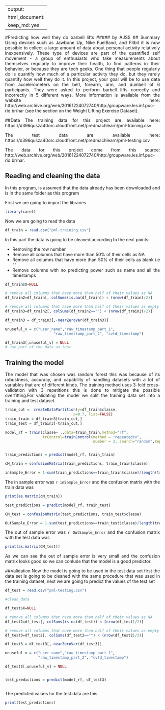 
---
output:
  html_document:
    keep_md: yes
---


<style>
body {
text-align: justify}
</style>

#Predicting how well they do barbell lifts
##### by AJSS
## Summary
Using devices such as Jawbone Up, Nike FuelBand, and Fitbit it is now possible to collect a large amount of data about personal activity relatively inexpensively. These type of devices are part of the quantified self movement - a group of enthusiasts who take measurements about themselves regularly to improve their health, to find patterns in their behavior, or because they are tech geeks. One thing that people regularly do is quantify how much of a particular activity they do, but they rarely quantify how well they do it. In this project, your goal will be to use data from accelerometers on the belt, forearm, arm, and dumbell of 6 participants. They were asked to perform barbell lifts correctly and incorrectly in 5 different ways. More information is available from the website here: http://web.archive.org/web/20161224072740/http:/groupware.les.inf.puc-rio.br/har (see the section on the Weight Lifting Exercise Dataset).


##Data 
The training data for this project are available here:
https://d396qusza40orc.cloudfront.net/predmachlearn/pml-training.csv

The test data are available here:
https://d396qusza40orc.cloudfront.net/predmachlearn/pml-testing.csv

The data for this project come from this source: http://web.archive.org/web/20161224072740/http:/groupware.les.inf.puc-rio.br/har.


## Reading and cleaning the data
In this program, is assumed that the data already has been downloaded and is in the same folder as this program 

First we are going to import the libraries
```r
library(caret)
```

Now we are going to read the data
```r
df_train = read.csv("pml-training.csv")
```

In this part the data is going to be cleaned according to the next points:

* Removing the row number 
* Remove all columns that have more than 50% of their cells as NA
* Remove all columns that have more than 50% of their cells as blank i.e ""
* Remove columns with no predicting power such as name and all the timestamps

```r
df_train$X=NULL

# remove all columns that have more than half of their values as NA
df_train2=df_train[, colSums(is.na(df_train)) < (nrow(df_train)/2)]

# remove all columns that have more than half of their values as empty string
df_train3=df_train2[, colSums(df_train2=="") < (nrow(df_train2)/2)]

df_train3 = df_train3[,-nearZeroVar(df_train3)]

unuseful_v = c("user_name","raw_timestamp_part_1",
                      "raw_timestamp_part_2", "cvtd_timestamp")

df_train3[,unuseful_v] = NULL
# use part of the data as test
```


## Training the model
The model that was chosen was random forest this was because of its robustness, accuracy, and capability of handling datasets with a lot of variables that are of different kinds. The training method uses 3-fold cross-validation with 3 repetitions this is done to mitigate the possible overfitting.For validating the model we split the training data set into a training and test dataset.


```r
train_cut =  createDataPartition(y=df_train$classe,
                               p=0.7, list=FALSE)
train_train = df_train3[train_cut,]
train_test = df_train3[-train_cut,]

model_rf = train(classe~ .,data=train_train,method="rf",
                 trControl=trainControl(method = "repeatedcv",
                                        number = 3, search="random",repeats = 2))


train_predictions = predict(model_rf, train_train)

cM_train = confusionMatrix(train_predictions, train_train$classe)

inSample_Error = 1-sum(train_predictions==train_train$classe)/length(train_train$classe)


```


The in sample error was `r inSample_Error` and the confusion matrix with the train data was 


```r
print(as.matrix(cM_train))
```

```r
test_predictions = predict(model_rf, train_test)

CM_test = confusionMatrix(test_predictions, train_test$classe)

OutSample_Error = 1-sum(test_predictions==train_test$classe)/length(train_test$classe)

```

The out of sample error was `r OutSample_Error` and the confusion matrix with the test data was 
```r
print(as.matrix(CM_test))
```

As we can see the out of sample error is very small and the confusion matrix looks good so we can conlude that the model is a good predictor.

##Validation
Now the model is going to be used in the test data set first the data set is going to be cleaned with the same procedure that was used in the training dataset, next we are going to predict the values of the test set

```r

df_test = read.csv("pml-testing.csv")

#clean_data

df_test$X=NULL

# remove all columns that have more than half of their values as NA
df_test2=df_test[, colSums(is.na(df_test)) < (nrow(df_test)/2)]

# remove all columns that have more than half of their values as empty string
df_test3=df_test2[, colSums(df_test2=="") < (nrow(df_test2)/2)]

df_test3 = df_test3[,-nearZeroVar(df_test3)]

unuseful_v = c("user_name","raw_timestamp_part_1",
               "raw_timestamp_part_2", "cvtd_timestamp")

df_test3[,unuseful_v] = NULL


test_predictions = predict(model_rf, df_test3)



```

The predicted values for the test data are this:
```r
print(test_predictions)

```